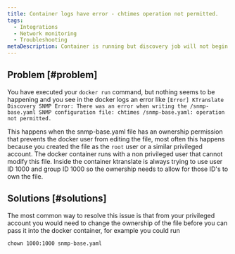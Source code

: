```yaml
---
title: Container logs have error - chtimes operation not permitted.
tags:
  - Integrations
  - Network monitoring
  - Troubleshooting
metaDescription: Container is running but discovery job will not begin.
---
```


## Problem [#problem]

You have executed your `docker run` command, but nothing seems to be happening and you see in the docker logs an error like `[Error] KTranslate Discovery SNMP Error: There was an error when writing the /snmp-base.yaml SNMP configuration file: chtimes /snmp-base.yaml: operation not permitted.`

This happens when the snmp-base.yaml file has an ownership permission that prevents the docker user from editing the file, most often this happens because you created the file as the `root` user or a similar privileged account.  The docker container runs with a non privileged user that cannot modify this file.  Inside the container ktranslate is always trying to use user ID 1000 and group ID 1000 so the ownership needs to allow for those ID's to own the file.

## Solutions [#solutions]

The most common way to resolve this issue is that from your privileged account you would need to change the ownership of the file before you can pass it into the docker container, for example you could run

`chown 1000:1000 snmp-base.yaml`

